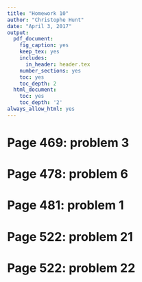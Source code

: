 ```yaml
---
title: "Homework 10"
author: "Christophe Hunt"
date: "April 3, 2017"
output:
  pdf_document:
    fig_caption: yes
    keep_tex: yes
    includes:
      in_header: header.tex
    number_sections: yes
    toc: yes
    toc_depth: 2
  html_document:
    toc: yes
    toc_depth: '2'
always_allow_html: yes
---
```


\newpage

# Page 469: problem 3

# Page 478: problem 6

# Page 481: problem 1

# Page 522: problem 21

# Page 522: problem 22
